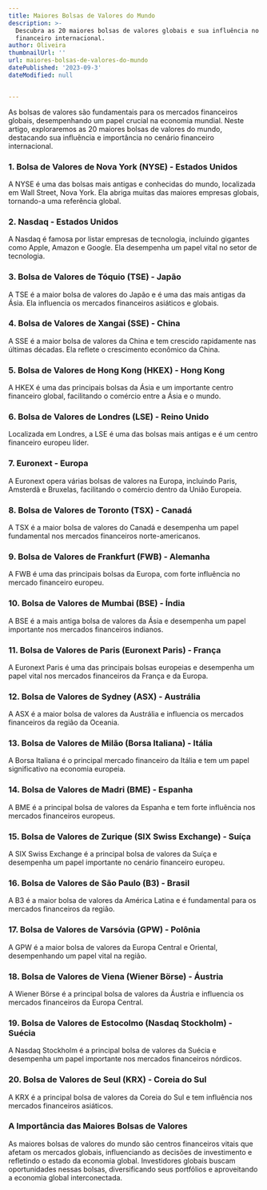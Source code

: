 ```yaml
---
title: Maiores Bolsas de Valores do Mundo
description: >-
  Descubra as 20 maiores bolsas de valores globais e sua influência no cenário
  financeiro internacional.
author: Oliveira
thumbnailUrl: ''
url: maiores-bolsas-de-valores-do-mundo
datePublished: '2023-09-3'
dateModified: null


---
```


As bolsas de valores são fundamentais para os mercados financeiros globais, desempenhando um papel crucial na economia mundial. Neste artigo, exploraremos as 20 maiores bolsas de valores do mundo, destacando sua influência e importância no cenário financeiro internacional.

### 1. Bolsa de Valores de Nova York (NYSE) - Estados Unidos

A NYSE é uma das bolsas mais antigas e conhecidas do mundo, localizada em Wall Street, Nova York. Ela abriga muitas das maiores empresas globais, tornando-a uma referência global.

### 2. Nasdaq - Estados Unidos

A Nasdaq é famosa por listar empresas de tecnologia, incluindo gigantes como Apple, Amazon e Google. Ela desempenha um papel vital no setor de tecnologia.

### 3. Bolsa de Valores de Tóquio (TSE) - Japão

A TSE é a maior bolsa de valores do Japão e é uma das mais antigas da Ásia. Ela influencia os mercados financeiros asiáticos e globais.

### 4. Bolsa de Valores de Xangai (SSE) - China

A SSE é a maior bolsa de valores da China e tem crescido rapidamente nas últimas décadas. Ela reflete o crescimento econômico da China.

### 5. Bolsa de Valores de Hong Kong (HKEX) - Hong Kong

A HKEX é uma das principais bolsas da Ásia e um importante centro financeiro global, facilitando o comércio entre a Ásia e o mundo.

### 6. Bolsa de Valores de Londres (LSE) - Reino Unido

Localizada em Londres, a LSE é uma das bolsas mais antigas e é um centro financeiro europeu líder.

### 7. Euronext - Europa

A Euronext opera várias bolsas de valores na Europa, incluindo Paris, Amsterdã e Bruxelas, facilitando o comércio dentro da União Europeia.

### 8. Bolsa de Valores de Toronto (TSX) - Canadá

A TSX é a maior bolsa de valores do Canadá e desempenha um papel fundamental nos mercados financeiros norte-americanos.

### 9. Bolsa de Valores de Frankfurt (FWB) - Alemanha

A FWB é uma das principais bolsas da Europa, com forte influência no mercado financeiro europeu.

### 10. Bolsa de Valores de Mumbai (BSE) - Índia

A BSE é a mais antiga bolsa de valores da Ásia e desempenha um papel importante nos mercados financeiros indianos.

### 11. Bolsa de Valores de Paris (Euronext Paris) - França

A Euronext Paris é uma das principais bolsas europeias e desempenha um papel vital nos mercados financeiros da França e da Europa.

### 12. Bolsa de Valores de Sydney (ASX) - Austrália

A ASX é a maior bolsa de valores da Austrália e influencia os mercados financeiros da região da Oceania.

### 13. Bolsa de Valores de Milão (Borsa Italiana) - Itália

A Borsa Italiana é o principal mercado financeiro da Itália e tem um papel significativo na economia europeia.

### 14. Bolsa de Valores de Madri (BME) - Espanha

A BME é a principal bolsa de valores da Espanha e tem forte influência nos mercados financeiros europeus.

### 15. Bolsa de Valores de Zurique (SIX Swiss Exchange) - Suíça

A SIX Swiss Exchange é a principal bolsa de valores da Suíça e desempenha um papel importante no cenário financeiro europeu.

### 16. Bolsa de Valores de São Paulo (B3) - Brasil

A B3 é a maior bolsa de valores da América Latina e é fundamental para os mercados financeiros da região.

### 17. Bolsa de Valores de Varsóvia (GPW) - Polônia

A GPW é a maior bolsa de valores da Europa Central e Oriental, desempenhando um papel vital na região.

### 18. Bolsa de Valores de Viena (Wiener Börse) - Áustria

A Wiener Börse é a principal bolsa de valores da Áustria e influencia os mercados financeiros da Europa Central.

### 19. Bolsa de Valores de Estocolmo (Nasdaq Stockholm) - Suécia

A Nasdaq Stockholm é a principal bolsa de valores da Suécia e desempenha um papel importante nos mercados financeiros nórdicos.

### 20. Bolsa de Valores de Seul (KRX) - Coreia do Sul

A KRX é a principal bolsa de valores da Coreia do Sul e tem influência nos mercados financeiros asiáticos.

### A Importância das Maiores Bolsas de Valores

As maiores bolsas de valores do mundo são centros financeiros vitais que afetam os mercados globais, influenciando as decisões de investimento e refletindo o estado da economia global. Investidores globais buscam oportunidades nessas bolsas, diversificando seus portfólios e aproveitando a economia global interconectada.
